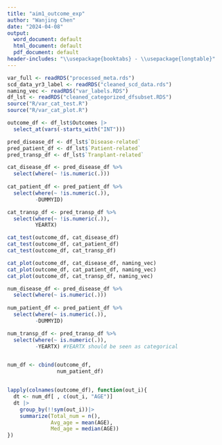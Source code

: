 ```yaml
---
title: "aim1_outcome_exp"
author: "Wanjing Chen"
date: "2024-04-08"
output:
  word_document: default
  html_document: default
  pdf_document: default
header-includes: "\\usepackage{booktabs} - \\usepackage{longtable}"
---
```



```r
var_full <- readRDS("processed_meta.rds")
scd_data_yr3_label <- readRDS("cleaned_scd_data.rds")
naming_vec <- readRDS("var_labels.RDS")
df_lst <- readRDS("cleaned_categorized_dfsubset.RDS")
source("R/var_cat_test.R")
source("R/var_cat_plot.R")
```

```r
outcome_df <- df_lst$Outcomes |>
  select_at(vars(-starts_with("INT")))

pred_disease_df <- df_lst$`Disease-related`
pred_patient_df <- df_lst$`Patient-related`
pred_transp_df <- df_lst$`Tranplant-related`
```


```r
cat_disease_df <- pred_disease_df %>%
  select(where(~ !is.numeric(.)))
  
cat_patient_df <- pred_patient_df %>%
  select(where(~ !is.numeric(.)), 
         -DUMMYID)

cat_transp_df <- pred_transp_df %>%
  select(where(~ !is.numeric(.)),
         YEARTX)

```



```r
cat_test(outcome_df, cat_disease_df)
cat_test(outcome_df, cat_patient_df)
cat_test(outcome_df, cat_transp_df)
```


```r
cat_plot(outcome_df, cat_disease_df, naming_vec)
cat_plot(outcome_df, cat_patient_df, naming_vec)
cat_plot(outcome_df, cat_transp_df, naming_vec)

```




```r
num_disease_df <- pred_disease_df %>%
  select(where(~ is.numeric(.)))
  
num_patient_df <- pred_patient_df %>%
  select(where(~ is.numeric(.)), 
         -DUMMYID)

num_transp_df <- pred_transp_df %>%
  select(where(~ is.numeric(.)), 
         -YEARTX) #YEARTX should be seen as categorical


num_df <- cbind(outcome_df, 
                num_patient_df)


lapply(colnames(outcome_df), function(out_i){
  dt <- num_df[ , c(out_i, "AGE")]
  dt |>
    group_by(!!sym(out_i))|>
    summarize(Total_num = n(),
              Avg_age = mean(AGE), 
              Med_age = median(AGE))
})

```